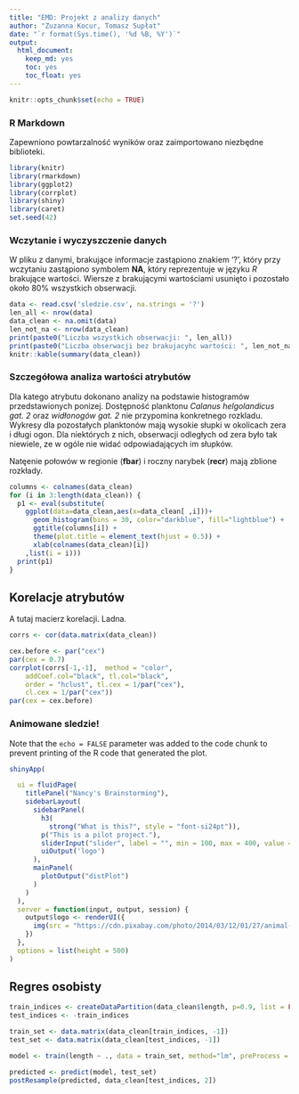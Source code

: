 ```yaml
---
title: "EMD: Projekt z analizy danych"
author: "Zuzanna Kocur, Tomasz Supłat"
date: "`r format(Sys.time(), '%d %B, %Y')`"
output: 
  html_document: 
    keep_md: yes
    toc: yes
    toc_float: yes
---
```


```r
knitr::opts_chunk$set(echo = TRUE)
```

###  R Markdown

Zapewniono powtarzalność wyników oraz zaimportowano niezbędne biblioteki.

```r
library(knitr)
library(rmarkdown)
library(ggplot2)
library(corrplot)
library(shiny)
library(caret)
set.seed(42)

```
### Wczytanie i wyczyszczenie danych

W pliku z danymi, brakujące informacje zastąpiono znakiem '?', który przy wczytaniu zastąpiono symbolem **NA**, który reprezentuje w języku *R* brakujące wartości. Wiersze z brakującymi wartościami usunięto i pozostało około 80% wszystkich obserwacji.

```r
data <- read.csv('sledzie.csv', na.strings = '?')
len_all <- nrow(data)
data_clean <- na.omit(data)
len_not_na <- nrow(data_clean)
print(paste0("Liczba wszystkich obserwacji: ", len_all))
print(paste0("Liczba obserwacji bez brakujacyhc wartości: ", len_not_na))
knitr::kable(summary(data_clean))
```

### Szczegółowa analiza wartości atrybutów

Dla katego atrybutu dokonano analizy na podstawie histogramów przedstawionych ponizej. Dostępność planktonu *Calanus helgolandicus gat. 2* oraz *widłonogów gat. 2* nie przypomina konkretnego rozkladu. Wykresy dla pozostałych planktonów mają wysokie słupki w okolicach zera i długi ogon. Dla niektórych z nich, obserwacji odległych od zera było tak niewiele, ze w ogóle nie widać odpowiadających im słupków.

Natęenie połowów w regionie (**fbar**) i roczny narybek (**recr**) mają zblione rozkłady. 

```r
columns <- colnames(data_clean)
for (i in 3:length(data_clean)) {
  p1 <- eval(substitute(
    ggplot(data=data_clean,aes(x=data_clean[ ,i]))+ 
      geom_histogram(bins = 30, color="darkblue", fill="lightblue") + 
      ggtitle(columns[i]) + 
      theme(plot.title = element_text(hjust = 0.5)) +
      xlab(colnames(data_clean)[i])
    ,list(i = i)))
  print(p1)
}
```

## Korelacje atrybutów
A tutaj macierz korelacji. Ladna.

```r
corrs <- cor(data.matrix(data_clean))

cex.before <- par("cex")
par(cex = 0.7)
corrplot(corrs[-1,-1],  method = "color",
    addCoef.col="black", tl.col="black",
    order = "hclust", tl.cex = 1/par("cex"),
    cl.cex = 1/par("cex"))
par(cex = cex.before)
```

###  Animowane sledzie!
Note that the `echo = FALSE` parameter was added to the code chunk to prevent printing of the R code that generated the plot.

```r
shinyApp(

  ui = fluidPage(
    titlePanel("Nancy's Brainstorming"),
    sidebarLayout(    
      sidebarPanel(
        h3(
          strong("What is this?", style = "font-si24pt")),
        p("This is a pilot project."),
        sliderInput("slider", label = "", min = 100, max = 400, value = 250),
        uiOutput('logo')
      ),
      mainPanel(
        plotOutput("distPlot")
      ) 
    )
  ),
  server = function(input, output, session) {
    output$logo <- renderUI({
      img(src = "https://cdn.pixabay.com/photo/2014/03/12/01/27/animal-pet-285797_1280.png", width = as.integer(input$slider))
    })
  },
  options = list(height = 500)
)
```

## Regres osobisty

``` r
train_indices <- createDataPartition(data_clean$length, p=0.9, list = FALSE, times=1)
test_indices <- -train_indices

train_set <- data.matrix(data_clean[train_indices, -1])
test_set <- data.matrix(data_clean[test_indices, -1])

model <- train(length ~ ., data = train_set, method="lm", preProcess = c('scale', 'center'))
```

```r
predicted <- predict(model, test_set)
postResample(predicted, data_clean[test_indices, 2])
```